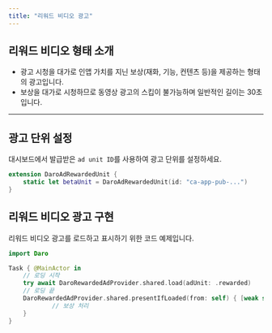 ```yaml
---
title: "리워드 비디오 광고"
---
```


## 리워드 비디오 형태 소개

- 광고 시청을 대가로 인앱 가치를 지닌 보상(재화, 기능, 컨텐츠 등)을 제공하는 형태의 광고입니다.
- 보상을 대가로 시청하므로 동영상 광고의 스킵이 불가능하며 일반적인 길이는 30초입니다.

---

## 광고 단위 설정

대시보드에서 발급받은 `ad unit ID`를 사용하여 광고 단위를 설정하세요.

```swift
extension DaroAdRewardedUnit {
    static let betaUnit = DaroAdRewardedUnit(id: "ca-app-pub-...")
}
```

## 리워드 비디오 광고 구현

리워드 비디오 광고를 로드하고 표시하기 위한 코드 예제입니다.

```swift
import Daro

Task { @MainActor in
    // 로딩 시작
    try await DaroRewardedAdProvider.shared.load(adUnit: .rewarded)
    // 로딩 끝
    DaroRewardedAdProvider.shared.presentIfLoaded(from: self) { [weak self] in
		    // 보상 처리
    }
}
```